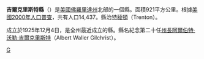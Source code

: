 {{Infobox U.S. County|
 county  = 吉爾克里斯特縣|
 state = 佛羅里達州 |
 en county  = Gilchrist County|
 en state = Florida |
 seal = |
 map = Gilchrist County Florida.png |
 founded = [[December_4|4 December]] 1925|
 seat = [[Trenton,_Florida|Trenton]] | 
 area_total_sq_mi =355 |
 area_water_sq_mi =7 |
 area percentage = 1.85% |
 census yr = 2000|
 pop = 14437 |
 density_km2 =16|
 web = www.co.gilchrist.fl.us|
|}}
'''吉爾克里斯特縣'''（{{lang-en|Gilchrist County}}）是[[美國|美國]][[佛羅里達州|佛羅里達州]]北部的一個縣。面積921平方公里。根據[[美國2000年人口普查|美國2000年人口普查]]，共有人口14,437。縣治[[特伦顿_(佛罗里达州)|特稜頓]]（Trenton）。

成立於1925年12月4日，是全州最近成立的縣。縣名紀念第二十任[[佛羅里達州州長|州長]][[阿爾伯特·沃勒·吉爾克里斯特|阿爾伯特·沃勒·吉爾克里斯特]]（Albert Waller Gilchrist）。

{{吉爾克里斯特縣 (佛羅里達州)}}
{{Florida}}

[[Category:佛羅里達州行政區劃|G]]
